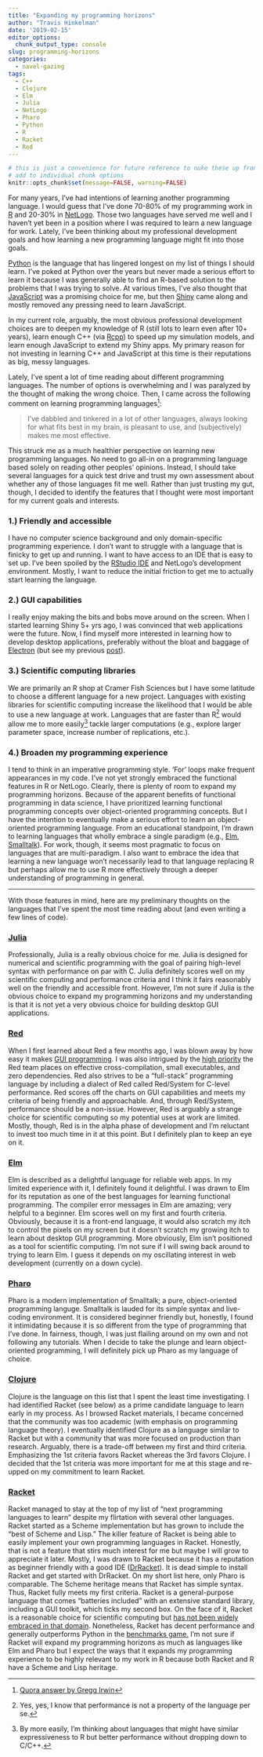 ```yaml
---
title: "Expanding my programming horizons"
author: "Travis Hinkelman"
date: '2019-02-15'
editor_options:
  chunk_output_type: console
slug: programming-horizons
categories:
  - navel-gazing
tags:
  - C++
  - Clojure
  - Elm
  - Julia
  - NetLogo
  - Pharo
  - Python
  - R
  - Racket
  - Red
---
```

```r
# this is just a convenience for future reference to nuke these up front vs
# add to individual chunk options
knitr::opts_chunk$set(message=FALSE, warning=FALSE)
```
For many years, I've had intentions of learning another programming language. I would guess that I've done 70-80% of my programming work in [R](https://www.r-project.org) and 20-30% in [NetLogo](https://ccl.northwestern.edu/netlogo/). Those two languages have served me well and I haven't yet been in a position where I was required to learn a new language for work. Lately, I've been thinking about my professional development goals and how learning a new programming language might fit into those goals. 

[Python](https://www.python.org) is the language that has lingered longest on my list of things I should learn. I've poked at Python over the years but never made a serious effort to learn it because I was generally able to find an R-based solution to the problems that I was trying to solve. At various times, I've also thought that [JavaScript](https://www.javascript.com) was a promising choice for me, but then [Shiny](https://shiny.rstudio.com) came along and mostly removed any pressing need to learn JavaScript.

In my current role, arguably, the most obvious professional development choices are to deepen my knowledge of R (still lots to learn even after 10+ years), learn enough C++ (via [Rcpp](http://www.rcpp.org)) to speed up my simulation models, and learn enough JavaScript to extend my Shiny apps. My primary reason for not investing in learning C++ and JavaScript at this time is their reputations as big, messy languages.

Lately, I've spent a lot of time reading about different programming languages. The number of options is overwhelming and I was paralyzed by the thought of making the wrong choice. Then, I came across the following comment on learning programming languages^[[Quora answer by Gregg Irwin](https://www.quora.com/Why-is-using-a-GUI-in-most-of-all-programming-languages-such-a-hassle-given-that-Rebol-and-Red-have-such-elegant-solutions)]:

>I’ve dabbled and tinkered in a lot of other languages, always looking for what fits best in my brain, is pleasant to use, and (subjectively) makes me most effective.

This struck me as a much healthier perspective on learning new programming languages. No need to go all-in on a programming language based solely on reading other peoples' opinions. Instead, I should take several languages for a quick test drive and trust my own assessment about whether any of those languages fit me well. Rather than just trusting my gut, though, I decided to identify the features that I thought were most important for my current goals and interests. 

### 1.) Friendly and accessible

I have no computer science background and only domain-specific programming experience. I don't want to struggle with a language that is finicky to get up and running. I want to have access to an IDE that is easy to set up. I've been spoiled by the [RStudio IDE](https://www.rstudio.com/products/rstudio/) and NetLogo's development environment. Mostly, I want to reduce the initial friction to get me to actually start learning the language.

### 2.) GUI capabilities

I really enjoy making the bits and bobs move around on the screen. When I started learning Shiny 5+ yrs ago, I was convinced that web applications were the future. Now, I find myself more interested in learning how to develop desktop applications, preferably without the bloat and baggage of [Electron](https://electronjs.org) (but see my previous [post](/post/deploy-shiny-electron/)).

### 3.) Scientific computing libraries

We are primarily an R shop at Cramer Fish Sciences but I have some latitude to choose a different language for a new project. Languages with existing libraries for scientific computing increase the likelihood that I would be able to use a new language at work. Languages that are faster than R^[Yes, yes, I know that performance is not a property of the language per se.] would allow me to more easily^[By more easily, I'm thinking about languages that might have similar expressiveness to R but better performance without dropping down to C/C++.] tackle larger computations (e.g., explore larger parameter space, increase number of replications, etc.).  

### 4.) Broaden my programming experience

I tend to think in an imperative programming style. 'For' loops make frequent appearances in my code. I've not yet strongly embraced the functional features in R or NetLogo. Clearly, there is plenty of room to expand my programming horizons. Because of the apparent benefits of functional programming in data science, I have prioritized learning functional programming concepts over object-oriented programming concepts. But I have the intention to eventually make a serious effort to learn an object-oriented programming language. From an educational standpoint, I'm drawn to learning languages that wholly embrace a single paradigm (e.g., [Elm](https://elm-lang.org), [Smalltalk](https://en.wikipedia.org/wiki/Smalltalk)). For work, though, it seems most pragmatic to focus on languages that are multi-paradigm. I also want to embrace the idea that learning a new language won't necessarily lead to that language replacing R but perhaps allow me to use R more effectively through a deeper understanding of programming in general.

***

With those features in mind, here are my preliminary thoughts on the languages that I've spent the most time reading about (and even writing a few lines of code). 

### [Julia](https://www.julialang.org)

Professionally, Julia is a really obvious choice for me. Julia is designed for numerical and scientific programming with the goal of pairing high-level syntax with performance on par with C. Julia definitely scores well on my scientific computing and performance criteria and I think it fairs reasonably well on the friendly and accessible front. However, I'm not sure if Julia is the obvious choice to expand my programming horizons and my understanding is that it is not yet a very obvious choice for building desktop GUI applications. 

### [Red](https://www.red-lang.org)

When I first learned about Red a few months ago, I was blown away by how easy it makes [GUI programming](https://redprogramming.com/Short%20Red%20Code%20Examples.html). I was also intrigued by the [high priority](https://www.red-lang.org/p/about.html) the Red team places on effective cross-compilation, small executables, and zero dependencies. Red also strives to be a "full-stack" programming language by including a dialect of Red called Red/System for C-level performance. Red scores off the charts on GUI capabilities and meets my criteria of being friendly and approachable. And, through Red/System, performance should be a non-issue. However, Red is arguably a strange choice for scientific computing so my potential uses at work are limited. Mostly, though, Red is in the alpha phase of development and I'm reluctant to invest too much time in it at this point. But I definitely plan to keep an eye on it.

### [Elm](https://elm-lang.org)

Elm is described as a delightful language for reliable web apps. In my limited experience with it, I definitely found it delightful. I was drawn to Elm for its reputation as one of the best languages for learning functional programming. The compiler error messages in Elm are amazing; very helpful to a beginner. Elm scores well on my first and fourth criteria. Obviously, because it is a front-end language, it would also scratch my itch to control the pixels on my screen but it doesn't scratch my growing itch to learn about desktop GUI programming. More obviously, Elm isn't positioned as a tool for scientific computing. I'm not sure if I will swing back around to trying to learn Elm. I guess it depends on my oscillating interest in web development (currently on a down cycle). 

### [Pharo](https://pharo.org)

Pharo is a modern implementation of Smalltalk; a pure, object-oriented programming languge. Smalltalk is lauded for its simple syntax and live-coding environment. It is considered beginner friendly but, honestly, I found it intimidating because it is so different from the type of programming that I've done. In fairness, though, I was just flailing around on my own and not following any tutorials. When I decide to take the plunge and learn object-oriented programming, I will definitely pick up Pharo as my language of choice.

### [Clojure](https://clojure.org)

Clojure is the language on this list that I spent the least time investigating. I had identified Racket (see below) as a prime candidate language to learn early in my process. As I browsed Racket materials, I became concerned that the community was too academic (with emphasis on programming language theory). I eventually identified Clojure as a language similar to Racket but with a community that was more focused on production than research. Arguably, there is a trade-off between my first and third criteria. Emphasizing the 1st criteria favors Racket whereas the 3rd favors Clojure. I decided that the 1st criteria was more important for me at this stage and re-upped on my commitment to learn Racket.

### [Racket](https://www.racket-lang.org)

Racket managed to stay at the top of my list of "next programming languages to learn" despite my flirtation with several other languages. Racket started as a Scheme implementation but has grown to include the "best of Scheme and Lisp." The killer feature of Racket is being able to easily implement your own programming languages in Racket. Honestly, that is not a feature that stirs much interest for me but maybe I will grow to appreciate it later. Mostly, I was drawn to Racket because it has a reputation as beginner friendly with a good IDE ([DrRacket](https://docs.racket-lang.org/drracket/index.html)). It is dead simple to install Racket and get started with DrRacket. On my short list here, only Pharo is comparable. The Scheme heritage means that Racket has simple syntax. Thus, Racket fully meets my first criteria. Racket is a general-purpose language that comes "batteries included" with an extensive standard library, including a GUI toolkit, which ticks my second box. On the face of it, Racket is a reasonable choice for scientific computing but [has not been widely embraced in that domain](https://github.com/racket/racket/wiki/Scientific-Computing). Nonetheless, Racket has decent performance and generally outperforms Python in the [benchmarks game.](https://benchmarksgame-team.pages.debian.net/benchmarksgame/fastest/racket-python3.html) I'm not sure if Racket will expand my programming horizons as much as languages like Elm and Pharo but I expect the ways that it expands my programming experience to be highly relevant to my work in R because both Racket and R have a Scheme and Lisp heritage. 

